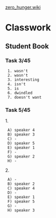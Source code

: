 [[zero hunger|zero_hunger.wiki]]
= Classwork =
== Student Book ==
=== Task 3/45 ===
  1. wasn't
  2. wasn't
  3. interesting
  4. isn't
  5. is
  6. dwindled
  7. doesn't want
=== Task 5/45 ===
1. 
  A) speaker 4
  B) speaker 3
  C) -
  D) speaker 5
  E) speaker 1
  F) -
  G) speaker 2
  H) -
2.  
  A) -
  B) speaker 2
  C) speaker 4
  D) -
  E) speaker 1
  F) speaker 5
  G) -
  H) speaker 3
